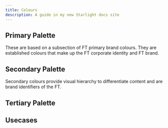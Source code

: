 ```yaml
---
title: Colours
description: A guide in my new Starlight docs site
---
```



## Primary Palette

These are based on a subsection of FT primary brand colours. They are established colours that make up the FT corporate identity and FT brand.

<Palette brand='internal' type="palette" palette="primary" />

## Secondary Palette

Secondary colours provide visual hierarchy to differentiate content and are brand identifiers of the FT.

<Palette brand='internal' type="palette" palette="secondary" />

## Tertiary Palette

<Palette brand='internal' type="palette" palette="tertiary" />

## Usecases

<Palette brand='internal' type="use-case" />
